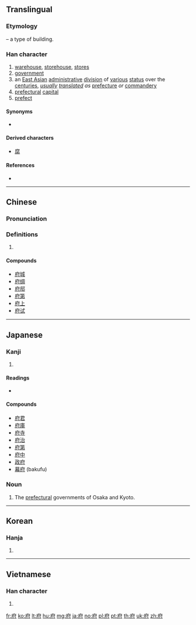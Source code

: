 ==Translingual==

===Etymology===
{{Han compound|广|t1=building|付|ls=psc|c1=s|c2=p}} – a type of building.

===Han character===
{{Han char|rn=53|rad=广|as=05|sn=8|four=00240|canj=IODI|ids=⿸广付}}

# [[warehouse]], [[storehouse]], [[store]]s
# [[government]]
# an [[East Asia]]n [[administrative]] [[division]] of [[various]] [[status]] over the [[centuries]], ''[[usually]] [[translate]]d as'' [[prefecture]] ''or'' [[commandery]]
# [[prefectural]] [[capital]]
# [[prefect]]

====Synonyms====
* {{l|mul|倉}}

====Derived characters====
* [[腐]]

====References====
* {{Han ref|kx=0345.020|dkj=09283|dj=0654.150|hdz=20877.150|uh=5E9C|ud=24220|bh=A9B2|bd=43442}}

----

==Chinese==
{{zh-forms}}

===Pronunciation===
{{zh-pron
|m=fǔ
|c=fu2
|h=pfs=
|md=
|mn=hú
|mn-t=hu2
|w=
|mc=y
|oc=y
|cat=
}}

===Definitions===
{{zh-hanzi}}

# {{rfdef|lang=zh}}

====Compounds====
* [[府城]]
* [[府绸]]
* [[府邸]]
* [[府第]]
* [[府上]]
* [[府试]]

----

==Japanese==

===Kanji===
{{ja-kanji|grade=4|rs=广05}}

# {{defn|lang=ja|sort=广05}}

====Readings====
* {{ja-readings|on=[[ふ]] (fu)|kun=[[やくしょ]] (yakusho), [[みやこ]] (miyako), [[くら]] (kura)}}

====Compounds====
* [[府君]]
* [[府庫]]
* [[府寺]]
* [[府治]]
* [[府第]]
* [[府中]]
* [[政府]]
* [[幕府]] (bakufu)

===Noun===
{{ja-noun|ふ}}

# The [[prefecture|prefectural]] governments of Osaka and Kyoto.

----

==Korean==

===Hanja===
{{ko-hanja|hangeul=[[부]]|rv=bu|mr=pu}}

# {{defn|lang=ko|sort=广05}}

----

==Vietnamese==

===Han character===
{{vi-hantu|[[phủ]]|rs=广05}}

# {{defn|lang=vi|sort=广05}}

[[fr:府]]
[[ko:府]]
[[lt:府]]
[[hu:府]]
[[mg:府]]
[[ja:府]]
[[no:府]]
[[pl:府]]
[[pt:府]]
[[th:府]]
[[uk:府]]
[[zh:府]]